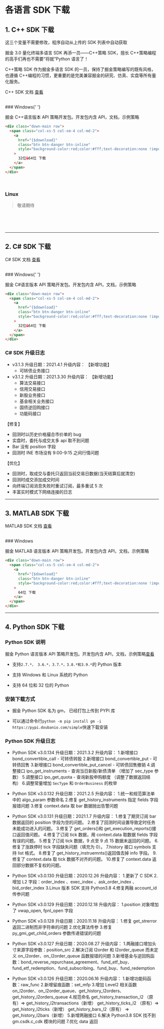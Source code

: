 # 各语言 SDK 下载

## 1. C++ SDK 下载

这三个变量不需要修改，程序自动从上传的 SDK 列表中自动获取

掘金 3.0 量化终端多语言 SDK 再添一员——C++策略 SDK，擅长 C++策略编程的高手们再也不需要“将就”Python 语言了！

C++策略 SDK 作为掘金多语言 SDK 的一员，保持了掘金策略编写的既有风格，也遵循 C++编程的习惯，更重要的是完美兼容掘金的研究、仿真、实盘等所有量化服务。

C++ SDK 文档 [查看](https://www.myquant.cn/docs/cpp/177.html)

<br />
### Windows{' '}

掘金 C++语言版本 API 策略开发包。开发包内含 API，文档，示例策略

```html
<div class="down-main row">
  <span class="col-xs-5 col-sm-4 col-md-2">
    <a
      href="{$download}"
      class="btn btn-danger btn-inline"
      style="background-color:red;color:#fff;text-decoration:none !important;border:0px !important;"
    >
      32位&64位 下载
    </a>
  </span>
</div>
```

<br />

### Linux

> 敬请期待

<br />
<br />
<br />

---

## 2. C# SDK 下载

C# SDK 文档 [查看](https://www.myquant.cn/docs/csharp.html)

<br />
### Windows{' '}

掘金 C#语言版本 API 策略开发包。开发包内含 API，文档，示例策略

```html
<div class="down-main row">
  <span class="col-xs-5 col-sm-4 col-md-2">
    <a
      href="{$download}"
      class="btn btn-danger btn-inline"
      style="background-color:red;color:#fff;text-decoration:none !important;border:0px !important;"
    >
      32位&64位 下载
    </a>
  </span>
</div>
```

### C# SDK 升级日志

- v3.1.3
  升级日期：2021.4.1
  升级内容：
  【新增功能】
  - 可转债业务接口
    <br />
- v3.1.2
  升级日期：2021.3.30
  升级内容：
  【新增功能】
  - 算法交易接口
  - 信用交易接口
  - 新股业务接口
  - 基金相关业务接口
  - 国债逆回购接口
  - 功能码接口

【修复】

- 回测时以历史价格撮合市价单的 bug
- 实盘时，委托与成交太多 api 取不到问题
- Bar 没有 position 字段
- 回测时 INE 市场没有 9:00-9:15 之间行情问题

【优化】

- 回测时，取成交与委托只返回当前交易日数据(当天结算后就清空)
- 回测时成交添加成交时间
- 向终端订阅消息失败时重试订阅，最多重试 5 次
- 丰富实时模式下网络连接的日志

---

## 3. MATLAB SDK 下载

MATLAB SDK 文档 [查看](https://www.myquant.cn/docs/matlab.html)

<br />
### Windows

掘金 MATLAB 语言版本 API 策略开发包。开发包内含 API，文档，示例策略

```html
<div class="down-main row">
  <span class="col-xs-5 col-sm-4 col-md-2">
    <a
      href="{$download}"
      class="btn btn-danger btn-inline"
      style="background-color:red;color:#fff;text-decoration:none !important;border:0px !important;"
    >
      64位 下载
    </a>
  </span>
</div>
```

---

## 4. Python SDK 下载

### Python SDK 说明

掘金 Python 语言版本 API 策略开发包。开发包内含 API，文档，示例策略[查看](https://www.myquant.cn/docs/python.html)

- 支持`2.7.*， 3.6.*，3.7.*，3.8.*和3.9.*`的 Python 版本

- 支持 Windows 和 Linux 系统的 Python

- 支持 64 位和 32 位的 Python

### 安装下载方式

- 掘金 Python SDK 名为 gm， 已经打包上传到 PYPI 库

- 可以通过命令行`python -m pip install gm -i https://pypi.doubanio.com/simple`快速下载安装

### Python SDK 升级日志

- Python SDK v3.0.134
  升级日期：2021.3.2
  升级内容： 1.新增接口 bond_convertible_call - 可转债转股 2.新增接口 bond_convertible_put - 可转债回售 3.新增接口 bond_convertible_put_cancel - 可转债回售撤销 4.调整接口 ipo_get_instruments - 查询当日新股/新债清单 （增加了 sec_type 参数） 5.调整接口 ipo_get_quota - 查询新股申购额度 （调整了数据返回结构） 6.调整常量增加 `SecType` 和 `OrderBusiness` 的枚举

- Python SDK v3.0.132
  升级日期：2021.2.5
  升级内容： 1.统一和规范算法单中的 algo_param 参数命名 2.修复 get_history_instruments 指定 fields 字段报错问题 3.修复 context.data 取 bar 数据抛出告警问题

- Python SDK v3.0.131
  升级日期：2021.1.7
  升级内容： 1.修复了期货订阅 bar 数据返回的 position 字段为空的问题。 2.修复了回测时间设置导致定时任务未能成功进入的问题。 3.修复了 get_orders()和 get_execution_reports()接口返回值问题。 4.修复了订阅 tick 数据，用 context.data 取数据 fields 字段有误的问题。 5.修复了订阅 tick 数据，9 点至 9 点 15 数据未返回的问题。 6.修复了涨跌停时 tick 字段缺失问题（填充为 0）。
  7.history 接口 symbols 支持 list 格式。 8.修复了 get_history_instruemnts()返回值去掉 info 字段。 9.修复了 context.data 取 tick 数据不对齐的问题。 10.修复了 context.data 返回部分数据不复权的问题。

- Python SDK v3.0.130
  升级日期：2020.12.26
  升级内容： 1.更新了 C SDK 2.增加 L2 字段：order_index 、exec_index 、ask_order_index 、bid_order_index
  3.Linux 版本 SDK 支持 Python3.8 4.修复两融 account_id 传参问题

- Python SDK v3.0.129
  升级日期：2020.12.18
  升级内容：
  1.position 对象增加了 vwap_open, fpnl_open 字段

- Python SDK v3.0.128
  升级日期：2020.11.18
  升级内容： 1.修复 get_strerror 返回二进制而非字符串的问题 2.优化算法传参 3.修复 py_gmi_get_child_orders 参数传递错误的问题

- Python SDK v3.0.127
  升级日期：2020.08.27
  升级内容： 1.两融接口增加头寸来源字段参数：position_src 2.解决订阅 l2order 和 l2order_queue 而未定义 on_l2order、on_l2order_queue 函数报错的问题 3.新增基金与逆回购函数：bond_reverse_repurchase_agreement、fund_etf_buy、fund_etf_redemption、fund_subscribing、fund_buy、fund_redemption

- Python SDK v3.0.126
  升级日期：2020.06.16
  升级内容： 1.新增功能码函数：raw_func 2.新增留痕函数：set_mfp 3.增加 Level2 相关函数
  on_l2order、on_l2order_queue、get_history_l2orders、get_history_l2orders_queue 4.规范命名
  get_history_transaction_l2 （原有）=> get_history_l2transactions（新增）
  get_history_ticks_l2 （原有）=> get_history_l2ticks（新增）
  get_history_bars_l2（原有） => get_history_l2bars（新增） 5.新增两融接口 6.解决 Python3.8 SDK 找不到 gm.csdk.c_cdk 模块的问题 7.优化 data 返回
